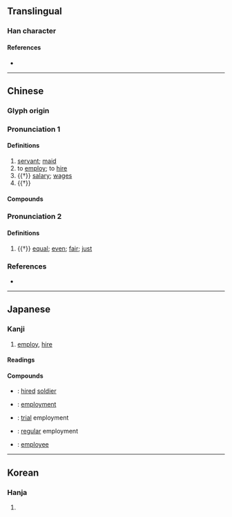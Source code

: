 {{also|佣}}
{{character info/new}}
==Translingual==

===Han character===
{{Han char|rn=9|rad=人|as=11|sn=13|four=20227|canj=OILB|ids=⿰亻庸}}

====References====
* {{Han ref|kx=0114.110|dkj=01007|dj=0242.200|hdz=10214.060|uh=50AD|ud=20653|bh=B6C4|bd=46788}}

----

==Chinese==
{{zh-forms|s=佣}}

===Glyph origin===
{{Han etym}}

===Pronunciation 1===
{{zh-pron
|m=yōng,yóng
|m_note=yóng - obsolete
|c=jung4,jung2
|mn=qz,tw,xm,zz:iong
|mn-t=iong5
|mc=1
|oc=1,2
|cat=n,v
}}

====Definitions====
{{zh-hanzi}}

# [[servant]]; [[maid]]
# to [[employ]]; to [[hire]]
# {{†}} [[salary]]; [[wage]]s
# {{†}} {{zh-alt-form|庸|ordinary; mediocre; a kind of tax during the Tang dynasty}}

====Compounds====
{{zh-der|傭人|傭作|傭保|傭兵|傭工|傭給|傭耕|僱傭|女傭|幫傭|德潤傭書|傭僕|傭婦|家傭|傭婢|傭人領班}}

===Pronunciation 2===
{{zh-pron
|m=chōng
|c=cung1
|mc=2
|oc=n,1
|cat=a
}}

====Definitions====
{{zh-hanzi}}

# {{†}} [[equal]]; [[even]]; [[fair]]; [[just]]

===References===
* {{R:yue:Hanzi}}

----

==Japanese==

===Kanji===
{{ja-kanji|grade=|rs=人11}}

# [[employ]], [[hire]]

====Readings====
{{ja-readings
|goon=よ
|kanon=よう
|on=ちょう
|kun=やと-う
}}

====Compounds====
{{der-top|Compounds}}
* {{ja-r|傭兵|ようへい}}: [[hired]] [[soldier]]
* {{ja-r|雇傭|こよう}}: [[employment]]
* {{ja-r|試傭|しよう}}: [[trial]] employment
* {{ja-r|常傭|じょうよう}}: [[regular]] employment
* {{ja-r|被傭者|ひようしゃ}}: [[employee]]
{{der-bottom}}




----

==Korean==

===Hanja===
{{ko-hanja|hangeul=[[용]], [[충]]|rv=yong, chung|mr=yong, ch'ung}}

# {{defn|lang=ko|sort=人11}}